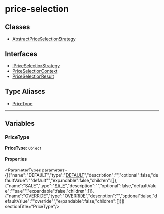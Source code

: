 
# price-selection

## Classes

- [AbstractPriceSelectionStrategy](../price_selection/classes/price_selection.AbstractPriceSelectionStrategy.mdx)

## Interfaces

- [IPriceSelectionStrategy](../price_selection/interfaces/price_selection.IPriceSelectionStrategy.mdx)
- [PriceSelectionContext](../price_selection/interfaces/price_selection.PriceSelectionContext.mdx)
- [PriceSelectionResult](../price_selection/interfaces/price_selection.PriceSelectionResult.mdx)

## Type Aliases

- [PriceType](../price_selection/types/price_selection.PriceType.mdx)

___

## Variables

### PriceType

 **PriceType**: `Object`

#### Properties

<ParameterTypes parameters={[{"name":"DEFAULT","type":"[DEFAULT](medusa.mdx#default)","description":"","optional":false,"defaultValue":"\"default\"","expandable":false,"children":[]},{"name":"SALE","type":"[SALE](../medusa/enums/medusa.PriceListType.mdx#sale)","description":"","optional":false,"defaultValue":"\"sale\"","expandable":false,"children":[]},{"name":"OVERRIDE","type":"[OVERRIDE](../medusa/enums/medusa.PriceListType.mdx#override)","description":"","optional":false,"defaultValue":"\"override\"","expandable":false,"children":[]}]}  sectionTitle="PriceType"/>
